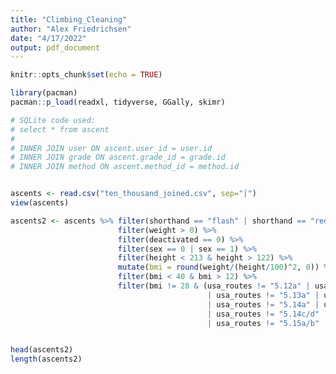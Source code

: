```yaml
---
title: "Climbing_Cleaning"
author: "Alex Friedrichsen"
date: "4/17/2022"
output: pdf_document
---
```


```r
knitr::opts_chunk$set(echo = TRUE)

library(pacman)
pacman::p_load(readxl, tidyverse, GGally, skimr)
```


```r
# SQLite code used:
# select * from ascent
# 
# INNER JOIN user ON ascent.user_id = user.id
# INNER JOIN grade ON ascent.grade_id = grade.id
# INNER JOIN method ON ascent.method_id = method.id


ascents <- read.csv("ten_thousand_joined.csv", sep="|")
view(ascents)
```

```r
ascents2 <- ascents %>% filter(shorthand == "flash" | shorthand == "redpoint" | shorthand == "onsight") %>% 
                        filter(weight > 0) %>%
                        filter(deactivated == 0) %>%
                        filter(sex == 0 | sex == 1) %>%
                        filter(height < 213 & height > 122) %>%
                        mutate(bmi = round(weight/(height/100)^2, 0)) %>%
                        filter(bmi < 40 & bmi > 12) %>%
                        filter(bmi != 28 & (usa_routes != "5.12a" | usa_routes != "5.12b" | usa_routes != "5.12c" | usa_routes != "5.12d" 
                                            | usa_routes != "5.13a" | usa_routes != "5.13b" | usa_routes != "5.13c" | usa_routes != "5.13d"
                                            | usa_routes != "5.14a" | usa_routes != "5.14b" | usa_routes != "5.14b/c" | usa_routes != "5.14c"
                                            | usa_routes != "5.14c/d" | usa_routes != "5.14d" | usa_routes != "5.14d/.15a" | usa_routes != "5.15a"
                                            | usa_routes != "5.15a/b" | usa_routes != "5.15b" | usa_routes != "5.15b/c" | usa_routes != "5.15c"))


head(ascents2)
length(ascents2)


```


```r
```


```r
```

